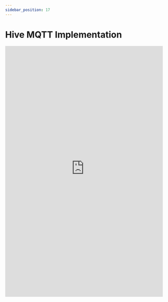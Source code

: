 ```yaml
---
sidebar_position: 17
---
```


# Hive MQTT Implementation

<embed
      src="https://redback-operations.github.io/redback-documentation/pdf/HIVEMQ-report.pdf"
      type="application/pdf"
      width="100%"
      height="800px"
/>
